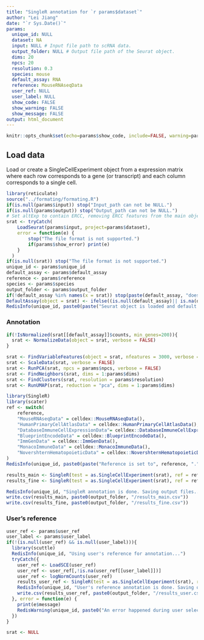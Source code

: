 ```yaml
---
title: "SingleR annotation for `r params$dataset`"
author: "Lei Jiang"
date: "`r Sys.Date()`"
params:
  unique_id: NULL
  dataset: NA
  input: NULL # Input file path to scRNA data.
  output_folder: NULL # Output file path of the Seurat object.
  dims: 20
  npcs: 20
  resolution: 0.3
  species: mouse
  default_assay: RNA
  reference: MouseRNAseqData
  user_ref: NULL
  user_label: NULL
  show_code: FALSE
  show_warning: FALSE
  show_message: FALSE
output: html_document
---
```

```r
knitr::opts_chunk$set(echo=params$show_code, include=FALSE, warning=params$show_warning, message=params$show_message)
```
## Load data
Load or create a SingleCellExperiment object from a expression matrix where each row corresponds to a gene (or transcript) and each column corresponds to a single cell.
```r
library(reticulate)
source("../formating/formating.R")
if(is.null(params$input)) stop("Input_path can not be NULL.")
if(is.null(params$output)) stop("Output_path can not be NULL.")
# Set altExp to contain ERCC, removing ERCC features from the main object
srat <- tryCatch(
    LoadSeurat(params$input, project=params$dataset),
    error = function(e) {
        stop("The file format is not supported.")
        if(params$show_error) print(e)
    }
  )
if(is.null(srat)) stop("The file format is not supported.")
unique_id <- params$unique_id
default_assay <- params$default_assay
reference <- params$reference
species <- params$species
output_folder <- params$output_folder
if(!default_assay %in% names(x = srat)) stop(paste(default_assay, "does not exist."))
DefaultAssay(object = srat) <- ifelse((is.null(default_assay)|| is.na(default_assay)), "RNA", default_assay)
RedisInfo(unique_id, paste0(paste("Seurat object is loaded and default assay is set to", default_assay, ".")))

```
### Annotation
```r
if(!IsNormalized(srat[[default_assay]]$counts, min_genes=200)){
  srat <- NormalizeData(object = srat, verbose = FALSE)
}

srat <- FindVariableFeatures(object = srat, nfeatures = 3000, verbose = FALSE, selection.method = 'vst')
srat <- ScaleData(srat, verbose = FALSE)
srat <- RunPCA(srat, npcs = params$npcs, verbose = FALSE)
srat <- FindNeighbors(srat, dims = 1:params$dims)
srat <- FindClusters(srat, resolution = params$resolution)
srat <- RunUMAP(srat, reduction = "pca", dims = 1:params$dims)

library(SingleR)
library(scater)
ref <- switch(  
    reference,  
    "MouseRNAseqData" = celldex::MouseRNAseqData(),  
    "HumanPrimaryCellAtlasData" = celldex::HumanPrimaryCellAtlasData(),  
    "DatabaseImmuneCellExpressionData"= celldex::DatabaseImmuneCellExpressionData(),  
    "BlueprintEncodeData" = celldex::BlueprintEncodeData(),
    "ImmGenData" = celldex::ImmGenData(),
    "MonacoImmuneData" = celldex::MonacoImmuneData(),
    "NovershternHematopoieticData" = celldex::NovershternHematopoieticData()
)
RedisInfo(unique_id, paste0(paste("Reference is set to", reference, ".")))

results_main <- SingleR(test = as.SingleCellExperiment(srat), ref = ref, labels = ref$label.main)
results_fine <- SingleR(test = as.SingleCellExperiment(srat), ref = ref, labels = ref$label.fine)

RedisInfo(unique_id, "SingleR annotation is done. Saving output files...")
write.csv(results_main, paste0(output_folder, "/results_main.csv"))
write.csv(results_fine, paste0(output_folder, "/results_fine.csv"))

```
### User's reference
```r
user_ref <- params$user_ref
user_label <- params$user_label
if(!(is.null(user_ref) && is.null(user_label))){
  library(scuttle)
  RedisInfo(unique_id, "Using user's reference for annotation...")
  tryCatch({
    user_ref <- LoadSCE(user_ref)
    user_ref <- user_ref[,!is.na(user_ref[[user_label]])]
    user_ref <- logNormCounts(user_ref)
    results_user_ref <- SingleR(test = as.SingleCellExperiment(srat), ref = user_ref, labels = user_ref[[user_label]])
    RedisInfo(unique_id, "User's reference annotation is done. Saving output file...")
    write.csv(results_user_ref, paste0(output_folder, "/results_user.csv"))
  }, error = function(e) {
    print(e$message)
    RedisWarning(unique_id, paste0("An error happened during user selected reference annotation, skipped: ", e$message))
  }) 
}

srat <- NULL
```